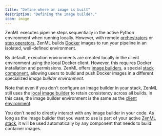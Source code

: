 ```yaml
---
title: "Define where an image is built"
description: "Defining the image builder."
icon: image
---
```


ZenML executes pipeline steps sequentially in the active Python environment when running locally. However, with remote [orchestrators](/stack-components/orchestrators) or [step operators](/stack-components/step-operators), ZenML builds [Docker](https://www.docker.com/) images to run your pipeline in an isolated, well-defined environment.

By default, execution environments are created locally in the client environment using the local Docker client. However, this requires Docker installation and permissions. ZenML offers [image builders](/stack-components/image-builders), a special [stack component](/stack-components/component-guide), allowing users to build and push Docker images in a different specialized _image builder environment_.

Note that even if you don't configure an image builder in your stack, ZenML still uses the [local image builder](/stack-components/image-builders/local) to retain consistency across all builds. In this case, the image builder environment is the same as the [client environment](/versions/0.66.0/how-to/configure-python-environments#client-environment-or-the-runner-environment).

You don't need to directly interact with any image builder in your code. As long as the image builder that you want to use is part of your active [ZenML stack](/user-guide/guides/production-guide/understand-stacks), it will be used automatically by any component that needs to build container images.
